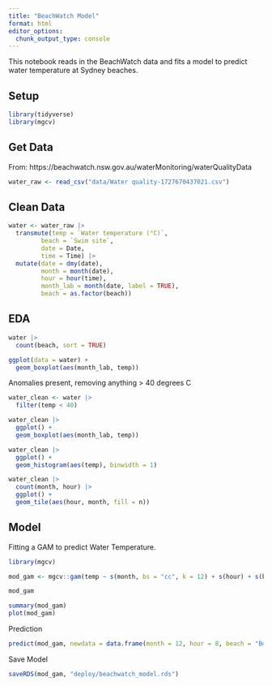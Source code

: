 ```yaml
---
title: "BeachWatch Model"
format: html
editor_options: 
  chunk_output_type: console
---
```


This notebook reads in the BeachWatch data and fits a model to predict water
temperature at Sydney beaches. 

## Setup 

```r
library(tidyverse)
library(mgcv)
```

## Get Data  

From: https://beachwatch.nsw.gov.au/waterMonitoring/waterQualityData

```r
water_raw <- read_csv("data/Water quality-1727670437021.csv")
```

## Clean Data  

```r
water <- water_raw |> 
  transmute(temp = `Water temperature (°C)`,
         beach = `Swim site`,
         date = Date,
         time = Time) |> 
  mutate(date = dmy(date),
         month = month(date),
         hour = hour(time),
         month_lab = month(date, label = TRUE),
         beach = as.factor(beach)) 

```

## EDA  

```r
water |> 
  count(beach, sort = TRUE)
```

```r
ggplot(data = water) +
  geom_boxplot(aes(month_lab, temp))
```

Anomalies present, removing anything > 40 degrees C  

```r
water_clean <- water |> 
  filter(temp < 40) 
```

```r
water_clean |> 
  ggplot() +
  geom_boxplot(aes(month_lab, temp))
```

```r
water_clean |> 
  ggplot() +
  geom_histogram(aes(temp), binwidth = 1)
```

```r
water_clean |> 
  count(month, hour) |> 
  ggplot() +
  geom_tile(aes(hour, month, fill = n))
```

## Model 

Fitting a GAM to predict Water Temperature.  

```r
library(mgcv)

mod_gam <- mgcv::gam(temp ~ s(month, bs = "cc", k = 12) + s(hour) + s(beach, bs = "re"), data = water_clean)

mod_gam

summary(mod_gam)
plot(mod_gam)
```

Prediction

```r
predict(mod_gam, newdata = data.frame(month = 12, hour = 8, beach = "Bondi Beach"))
```

Save Model

```r
saveRDS(mod_gam, "deploy/beachwatch_model.rds")
```

